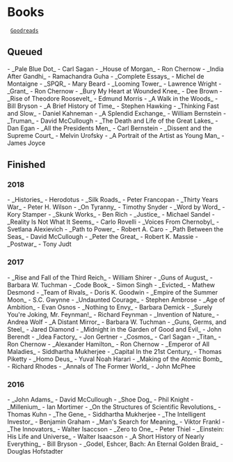 
= Books =

  [[https://www.goodreads.com/jpm6|Goodreads]]

== Queued ==

- _Pale Blue Dot_ - Carl Sagan
- _House of Morgan_ - Ron Chernow
- _India After Gandhi_ - Ramachandra Guha
- _Complete Essays_ - Michel de Montaigne
- _SPQR_ - Mary Beard
- _Looming Tower_ - Lawrence Wright
- _Grant_ - Ron Chernow
- _Bury My Heart at Wounded Knee_ - Dee Brown
- _Rise of Theodore Roosevelt_ - Edmund Morris
- _A Walk in the Woods_ - Bill Bryson
- _A Brief History of Time_ - Stephen Hawking
- _Thinking Fast and Slow_ - Daniel Kahneman
- _A Splendid Exchange_ - William Bernstein
- _Truman_ - David McCullough
- _The Death and Life of the Great Lakes_ - Dan Egan
- _All the Presidents Men_ - Carl Bernstein
- _Dissent and the Supreme Court_ - Melvin Urofsky
- _A Portrait of the Artist as Young Man_ - James Joyce

== Finished ==

=== 2018 ===

- _Histories_ - Herodotus
- _Silk Roads_ - Peter Francopan
- _Thirty Years War_ - Peter H. Wilson
- _On Tyranny_ - Timothy Snyder
- _Word by Word_ - Kory Stamper
- _Skunk Works_ - Ben Rich
- _Justice_ - Michael Sandel
- _Reality Is Not What It Seems_ - Carlo Rovelli
- _Voices From Chernobyl_ - Svetlana Alexievich
- _Path to Power_ - Robert A. Caro
- _Path Between the Seas_ - David McCullough
- _Peter the Great_ - Robert K. Massie
- _Postwar_ - Tony Judt

=== 2017 ===

- _Rise and Fall of the Third Reich_ - William Shirer
- _Guns of August_ - Barbara W. Tuchman
- _Code Book_ - Simon Singh
- _Evicted_ - Mathew Desmond
- _Team of Rivals_ - Doris K. Goodwin
- _Empire of the Summer Moon_ - S.C. Gwynne
- _Undaunted Courage_ - Stephen Ambrose
- _Age of Ambition_ - Evan Osnos
- _Nothing to Envy_ - Barbara Demick
- _Surely You're Joking, Mr. Feynman!_ - Richard Feynman
- _Invention of Nature_ - Andrea Wolf
- _A Distant Mirror_ - Barbara W. Tuchman
- _Guns, Germs, and Steel_ - Jared Diamond
- _Midnight in the Garden of Good and Evil_ - John Berendt
- _Idea Factory_ - Jon Gertner
- _Cosmos_ - Carl Sagan
- _Titan_ - Ron Chernow
- _Alexander Hamilton_ - Ron Chernow
- _Emperor of All Maladies_ - Siddhartha Mukherjee
- _Capital In the 21st Century_ - Thomas Piketty
- _Homo Deus_ - Yuval Noah Harari
- _Making of the Atomic Bomb_ - Richard Rhodes
- _Annals of The Former World_ - John McPhee

=== 2016 ===

- _John Adams_ - David McCullough
- _Shoe Dog_ - Phil Knight
- _Millenium_ - Ian Mortimer
- _On the Structures of Scientific Revolutions_ - Thomas Kuhn
- _The Gene_ - Siddhartha Mukherjee
- _The Intelligent Investor_ - Benjamin Graham
- _Man's Search for Meaning_ - Viktor Frankl
- _The Innovators_ - Walter Isaccson
- _Zero to One_ - Peter Thiel
- _Einstein: His Life and Universe_ - Walter Isaacson
- _A Short History of Nearly Everything_ - Bill Bryson
- _Godel, Eshcer, Bach: An Eternal Golden Braid_ - Douglas Hofstadter


